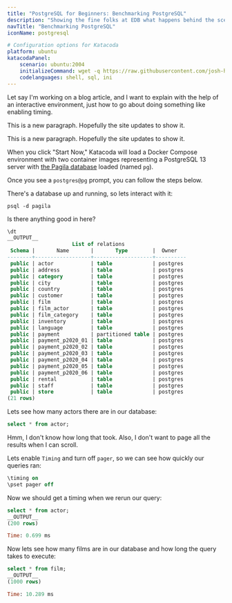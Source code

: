 ```yaml
---
title: "PostgreSQL for Beginners: Benchmarking PostgreSQL"
description: "Showing the fine folks at EDB what happens behind the scenes of a Docs 2.0 tutorial."
navTitle: "Benchmarking PostgreSQL"
iconName: postgresql

# Configuration options for Katacoda
platform: ubuntu
katacodaPanel:
    scenario: ubuntu:2004
    initializeCommand: wget -q https://raw.githubusercontent.com/josh-heyer/barmantutorial/main/step01-db-setup/docker-compose.yaml ; docker-compose up -d ; clear ; docker exec -it -u postgres pg /bin/bash
    codelanguages: shell, sql, ini
---
```


Let say I'm working on a blog article, and I want to explain with the help of an interactive environment, just how to go about doing something like enabling timing.

This is a new paragraph. Hopefully the site updates to show it.

This is a new paragraph. Hopefully the site updates to show it.

When you click "Start Now," Katacoda will load a Docker Compose environment with two container images representing a
PostgreSQL 13 server with [the Pagila database](https://github.com/devrimgunduz/pagila) loaded (named `pg`).

Once you see a `postgres@pg` prompt, you can follow the steps below.

<!-- Uncomment this MDX component -->
<KatacodaPanel />

There's a database up and running, so lets interact with it:

```shell
psql -d pagila
```

Is there anything good in here?

```sql
\dt
__OUTPUT__
                     List of relations
 Schema |       Name       |       Type        |  Owner
--------+------------------+-------------------+----------
 public | actor            | table             | postgres
 public | address          | table             | postgres
 public | category         | table             | postgres
 public | city             | table             | postgres
 public | country          | table             | postgres
 public | customer         | table             | postgres
 public | film             | table             | postgres
 public | film_actor       | table             | postgres
 public | film_category    | table             | postgres
 public | inventory        | table             | postgres
 public | language         | table             | postgres
 public | payment          | partitioned table | postgres
 public | payment_p2020_01 | table             | postgres
 public | payment_p2020_02 | table             | postgres
 public | payment_p2020_03 | table             | postgres
 public | payment_p2020_04 | table             | postgres
 public | payment_p2020_05 | table             | postgres
 public | payment_p2020_06 | table             | postgres
 public | rental           | table             | postgres
 public | staff            | table             | postgres
 public | store            | table             | postgres
(21 rows)
```

Lets see how many actors there are in our database:
```sql
select * from actor;
```


Hmm, I don't know how long that took. Also, I don't want to page all the results when I can scroll.

Lets enable `Timing` and turn off `pager`, so we can see how quickly our queries ran:

```sql
\timing on
\pset pager off
```

Now we should get a timing when we rerun our query:

```sql
select * from actor;
__OUTPUT__
(200 rows)

Time: 0.699 ms
```

Now lets see how many films are in our database and how long the query takes to execute:

```sql
select * from film;
__OUTPUT__
(1000 rows)

Time: 10.289 ms
```